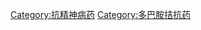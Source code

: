 {{Commonscat|Atypical antipsychotics}}

[[Category:抗精神病药|Category:抗精神病药]]
[[Category:多巴胺拮抗药|Category:多巴胺拮抗药]]